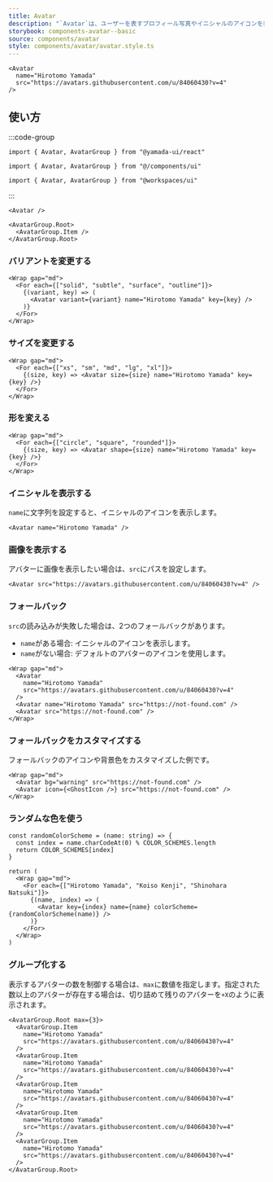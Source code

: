 ```yaml
---
title: Avatar
description: "`Avatar`は、ユーザーを表すプロフィール写真やイニシャルのアイコンを表示するコンポーネントです。"
storybook: components-avatar--basic
source: components/avatar
style: components/avatar/avatar.style.ts
---
```


```tsx preview
<Avatar
  name="Hirotomo Yamada"
  src="https://avatars.githubusercontent.com/u/84060430?v=4"
/>
```

## 使い方

:::code-group

```tsx [package]
import { Avatar, AvatarGroup } from "@yamada-ui/react"
```

```tsx [alias]
import { Avatar, AvatarGroup } from "@/components/ui"
```

```tsx [monorepo]
import { Avatar, AvatarGroup } from "@workspaces/ui"
```

:::

```tsx
<Avatar />
```

```tsx
<AvatarGroup.Root>
  <AvatarGroup.Item />
</AvatarGroup.Root>
```

### バリアントを変更する

```tsx preview
<Wrap gap="md">
  <For each={["solid", "subtle", "surface", "outline"]}>
    {(variant, key) => (
      <Avatar variant={variant} name="Hirotomo Yamada" key={key} />
    )}
  </For>
</Wrap>
```

### サイズを変更する

```tsx preview
<Wrap gap="md">
  <For each={["xs", "sm", "md", "lg", "xl"]}>
    {(size, key) => <Avatar size={size} name="Hirotomo Yamada" key={key} />}
  </For>
</Wrap>
```

### 形を変える

```tsx preview
<Wrap gap="md">
  <For each={["circle", "square", "rounded"]}>
    {(size, key) => <Avatar shape={size} name="Hirotomo Yamada" key={key} />}
  </For>
</Wrap>
```

### イニシャルを表示する

`name`に文字列を設定すると、イニシャルのアイコンを表示します。

```tsx preview
<Avatar name="Hirotomo Yamada" />
```

### 画像を表示する

アバターに画像を表示したい場合は、`src`にパスを設定します。

```tsx preview
<Avatar src="https://avatars.githubusercontent.com/u/84060430?v=4" />
```

### フォールバック

`src`の読み込みが失敗した場合は、2つのフォールバックがあります。

- `name`がある場合: イニシャルのアイコンを表示します。
- `name`がない場合: デフォルトのアバターのアイコンを使用します。

```tsx preview
<Wrap gap="md">
  <Avatar
    name="Hirotomo Yamada"
    src="https://avatars.githubusercontent.com/u/84060430?v=4"
  />
  <Avatar name="Hirotomo Yamada" src="https://not-found.com" />
  <Avatar src="https://not-found.com" />
</Wrap>
```

### フォールバックをカスタマイズする

フォールバックのアイコンや背景色をカスタマイズした例です。

```tsx preview
<Wrap gap="md">
  <Avatar bg="warning" src="https://not-found.com" />
  <Avatar icon={<GhostIcon />} src="https://not-found.com" />
</Wrap>
```

### ランダムな色を使う

```tsx preview functional
const randomColorScheme = (name: string) => {
  const index = name.charCodeAt(0) % COLOR_SCHEMES.length
  return COLOR_SCHEMES[index]
}

return (
  <Wrap gap="md">
    <For each={["Hirotomo Yamada", "Koiso Kenji", "Shinohara Natsuki"]}>
      {(name, index) => (
        <Avatar key={index} name={name} colorScheme={randomColorScheme(name)} />
      )}
    </For>
  </Wrap>
)
```

### グループ化する

表示するアバターの数を制御する場合は、`max`に数値を指定します。指定された数以上のアバターが存在する場合は、切り詰めて残りのアバターを`+X`のように表示されます。

```tsx preview
<AvatarGroup.Root max={3}>
  <AvatarGroup.Item
    name="Hirotomo Yamada"
    src="https://avatars.githubusercontent.com/u/84060430?v=4"
  />
  <AvatarGroup.Item
    name="Hirotomo Yamada"
    src="https://avatars.githubusercontent.com/u/84060430?v=4"
  />
  <AvatarGroup.Item
    name="Hirotomo Yamada"
    src="https://avatars.githubusercontent.com/u/84060430?v=4"
  />
  <AvatarGroup.Item
    name="Hirotomo Yamada"
    src="https://avatars.githubusercontent.com/u/84060430?v=4"
  />
  <AvatarGroup.Item
    name="Hirotomo Yamada"
    src="https://avatars.githubusercontent.com/u/84060430?v=4"
  />
</AvatarGroup.Root>
```
